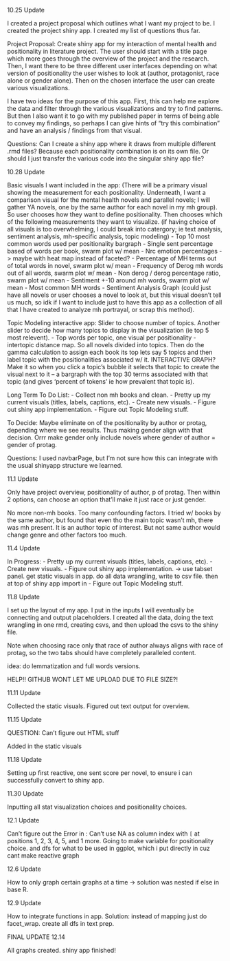 10.25 Update

I created a project proposal which outlines what I want my project to be. I created the project shiny app. I created my list of questions thus far. 

Project Proposal:
Create shiny app for my interaction of mental health and positionality in literature project. The user should start with a title page which more goes through the overview of the project and the research. Then, I want there to be three different user interfaces depending on what version of positionality the user wishes to look at (author, protagonist, race alone or gender alone). Then on the chosen interface the user can create various visualizations. 

I have two ideas for the purpose of this app. First, this can help me explore the data and filter through the various visualizations and try to find patterns. 
But then I also want it to go with my published paper in terms of being able to convey my findings, so perhaps I can give hints of "try this combination" and have an analysis / findings from that visual.

Questions:
Can I create a shiny app where it draws from multiple different .rmd files? Because each positionality combination is on its own file. Or should I just transfer the various code into the singular shiny app file?

10.28 Update

Basic visuals I want included in the app: 
(There will be a primary visual showing the measurement for each positionality. Underneath, I want a comparison visual for the mental health novels and parallel novels; I will gather YA novels, one by the same author for each novel in my mh group). So user chooses how they want to define positionality. Then chooses which of the following measurements they want to visualize. (if having choice of all visuals is too overwhelming, I could break into catergory; ie text analysis, sentiment analysis, mh-specific analysis, topic modeling) 
- Top 10 most common words used per positionality bargraph
- Single sent percentage based of words per book, swarm plot w/ mean
- Nrc emotion percentages -> maybe with heat map instead of faceted?
- Percentage of MH terms out of total words in novel, swarm plot w/ mean
- Frequency of Derog mh words out of all words, swarm plot w/ mean
- Non derog / derog percentage ratio, swarm plot w/ mean
- Sentiment +-10 around mh words, swarm plot w/ mean
- Most common MH words
- Sentiment Analysis Graph (could just have all novels or user chooses a novel to look at, but this visual doesn't tell us much, so idk if I want to include just to have this app as a collection of all that I have created to analyze mh portrayal, or scrap this method).

Topic Modeling interactive app:
Slider to choose number of topics. 
Another slider to decide how many topics to display in the visualization (ie top 5 most relevent).
- Top words per topic, one visual per positionality
- intertopic distance map. So all novels divided into topics. Then do the gamma calculation to assign each book its top lets say 5 topics and then label topic with the positionalities associated w/ it. INTERACTIVE GRAPH? Make it so when you click a topic's bubble it selects that topic to create the visual next to it -- a bargraph with the top 30 terms associated with that topic (and gives 'percent of tokens' ie how prevalent that topic is).

Long Term To Do List:
- Collect non mh books and clean. 
- Pretty up my current visuals (titles, labels, captions, etc).
- Create new visuals.
- Figure out shiny app implementation.
- Figure out Topic Modeling stuff.

To Decide: Maybe eliminate on of the positionality by author or protag, depending where we see results. Thus making gender align with that decision. Orrr make gender only include novels where gender of author = gender of protag.

Questions:
I used navbarPage, but I'm not sure how this can integrate with the usual shinyapp structure we learned.

11.1 Update

Only have project overview, positionality of author, p of protag. Then within 2 options, can choose an option that'll make it just race or just gender.

No more non-mh books. Too many confounding factors. I tried w/ books by the same author, but found that even tho the main topic wasn't mh, there was mh present. It is an author topic of interest. But not same author would change genre and other factors too much.

11.4 Update

In Progress:
- Pretty up my current visuals (titles, labels, captions, etc).
- Create new visuals.
- Figure out shiny app implementation.
-> use tabset panel. get static visuals in app. do all data wrangling, write to csv file. then at top of shiny app import in
- Figure out Topic Modeling stuff.

11.8 Update

I set up the layout of my app. I put in the inputs I will eventually be connecting and output placeholders. I created all the data, doing the text wrangling in one rmd, creating csvs, and then upload the csvs to the shiny file.

Note when choosing race only that race of author always aligns with race of protag, so the two tabs should have completely paralleled content.

idea: do lemmatization and full words versions.

HELP!! GITHUB WONT LET ME UPLOAD DUE TO FILE SIZE?!

11.11 Update

Collected the static visuals. Figured out text output for overview.

11.15 Update

QUESTION: Can't figure out HTML stuff 

Added in the static visuals

11.18 Update

Setting up first reactive, one sent score per novel, to ensure i can successfully convert to shiny app.

11.30 Update

Inputting all stat visualization choices and positionality choices.

12.1 Update

Can't figure out the Error in : Can't use NA as column index with `[` at positions 1, 2, 3, 4, 5, and 1 more.
Going to make variable for positionality choice. and dfs for what to be used in ggplot, which i put directly in cuz cant make reactive graph

12.6 Update

How to only graph certain graphs at a time -> solution was nested if else in base R.

12.9 Update

How to integrate functions in app. Solution: instead of mapping just do facet_wrap. create all dfs in text prep.

FINAL UPDATE 12.14

All graphs created. shiny app finished!